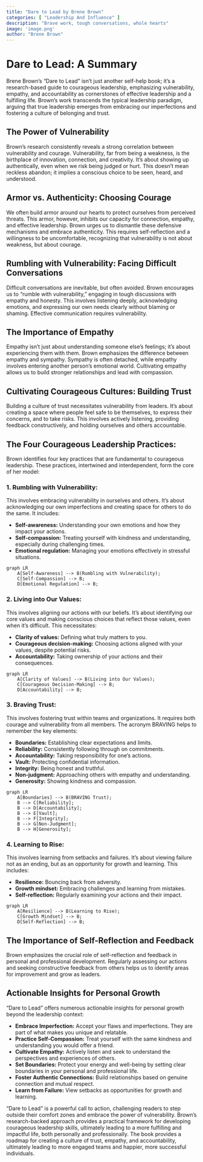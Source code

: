 ```yaml
---
title: "Dare to Lead by Brene Brown"
categories: [ "Leadership And Influence" ]
description: "Brave work, tough conversations, whole hearts"
image: 'image.png'
author: "Brene Brown"
---
```

# Dare to Lead: A Summary

Brene Brown's "Dare to Lead" isn't just another self-help book; it's a research-based guide to courageous leadership, emphasizing vulnerability, empathy, and accountability as cornerstones of effective leadership and a fulfilling life. Brown's work transcends the typical leadership paradigm, arguing that true leadership emerges from embracing our imperfections and fostering a culture of belonging and trust.

## The Power of Vulnerability

Brown's research consistently reveals a strong correlation between vulnerability and courage.  Vulnerability, far from being a weakness, is the birthplace of innovation, connection, and creativity. It's about showing up authentically, even when we risk being judged or hurt.  This doesn't mean reckless abandon; it implies a conscious choice to be seen, heard, and understood.

##  Armor vs. Authenticity: Choosing Courage

We often build armor around our hearts to protect ourselves from perceived threats. This armor, however, inhibits our capacity for connection, empathy, and effective leadership.  Brown urges us to dismantle these defensive mechanisms and embrace authenticity.  This requires self-reflection and a willingness to be uncomfortable, recognizing that vulnerability is not about weakness, but about courage.

## Rumbling with Vulnerability: Facing Difficult Conversations

Difficult conversations are inevitable, but often avoided. Brown encourages us to "rumble with vulnerability," engaging in tough discussions with empathy and honesty. This involves listening deeply, acknowledging emotions, and expressing our own needs clearly without blaming or shaming.  Effective communication requires vulnerability.

## The Importance of Empathy

Empathy isn't just about understanding someone else's feelings; it's about experiencing them with them.  Brown emphasizes the difference between empathy and sympathy. Sympathy is often detached, while empathy involves entering another person's emotional world.  Cultivating empathy allows us to build stronger relationships and lead with compassion.


## Cultivating Courageous Cultures: Building Trust

Building a culture of trust necessitates vulnerability from leaders. It's about creating a space where people feel safe to be themselves, to express their concerns, and to take risks. This involves actively listening, providing feedback constructively, and holding ourselves and others accountable.


## The Four Courageous Leadership Practices:

Brown identifies four key practices that are fundamental to courageous leadership.  These practices, intertwined and interdependent, form the core of her model:

### 1.  Rumbling with Vulnerability:

This involves embracing vulnerability in ourselves and others. It's about acknowledging our own imperfections and creating space for others to do the same.  It includes:

*   **Self-awareness:** Understanding your own emotions and how they impact your actions.
*   **Self-compassion:** Treating yourself with kindness and understanding, especially during challenging times.
*   **Emotional regulation:** Managing your emotions effectively in stressful situations.

```mermaid
graph LR
    A[Self-Awareness] --> B(Rumbling with Vulnerability);
    C[Self-Compassion] --> B;
    D[Emotional Regulation] --> B;
```


### 2.  Living into Our Values:

This involves aligning our actions with our beliefs. It's about identifying our core values and making conscious choices that reflect those values, even when it's difficult.  This necessitates:

*   **Clarity of values:** Defining what truly matters to you.
*   **Courageous decision-making:** Choosing actions aligned with your values, despite potential risks.
*   **Accountability:** Taking ownership of your actions and their consequences.

```mermaid
graph LR
    A[Clarity of Values] --> B(Living into Our Values);
    C[Courageous Decision-Making] --> B;
    D[Accountability] --> B;
```

### 3.  Braving Trust:

This involves fostering trust within teams and organizations. It requires both courage and vulnerability from all members.  The acronym BRAVING helps to remember the key elements:

*   **Boundaries:** Establishing clear expectations and limits.
*   **Reliability:** Consistently following through on commitments.
*   **Accountability:** Taking responsibility for one's actions.
*   **Vault:** Protecting confidential information.
*   **Integrity:** Being honest and truthful.
*   **Non-judgment:** Approaching others with empathy and understanding.
*   **Generosity:** Showing kindness and compassion.

```mermaid
graph LR
    A[Boundaries] --> B(BRAVING Trust);
    B --> C[Reliability];
    B --> D[Accountability];
    B --> E[Vault];
    B --> F[Integrity];
    B --> G[Non-Judgment];
    B --> H[Generosity];

```


### 4.  Learning to Rise:

This involves learning from setbacks and failures.  It's about viewing failure not as an ending, but as an opportunity for growth and learning.  This includes:

*   **Resilience:** Bouncing back from adversity.
*   **Growth mindset:** Embracing challenges and learning from mistakes.
*   **Self-reflection:** Regularly examining your actions and their impact.

```mermaid
graph LR
    A[Resilience] --> B(Learning to Rise);
    C[Growth Mindset] --> B;
    D[Self-Reflection] --> B;
```


##  The Importance of Self-Reflection and Feedback

Brown emphasizes the crucial role of self-reflection and feedback in personal and professional development.  Regularly assessing our actions and seeking constructive feedback from others helps us to identify areas for improvement and grow as leaders.


## Actionable Insights for Personal Growth

"Dare to Lead" offers numerous actionable insights for personal growth beyond the leadership context:

* **Embrace Imperfection:** Accept your flaws and imperfections. They are part of what makes you unique and relatable.
* **Practice Self-Compassion:** Treat yourself with the same kindness and understanding you would offer a friend.
* **Cultivate Empathy:** Actively listen and seek to understand the perspectives and experiences of others.
* **Set Boundaries:**  Protect your energy and well-being by setting clear boundaries in your personal and professional life.
* **Foster Authentic Connections:**  Build relationships based on genuine connection and mutual respect.
* **Learn from Failure:** View setbacks as opportunities for growth and learning.


"Dare to Lead" is a powerful call to action, challenging readers to step outside their comfort zones and embrace the power of vulnerability.  Brown's research-backed approach provides a practical framework for developing courageous leadership skills, ultimately leading to a more fulfilling and impactful life, both personally and professionally. The book provides a roadmap for creating a culture of trust, empathy, and accountability, ultimately leading to more engaged teams and happier, more successful individuals.

